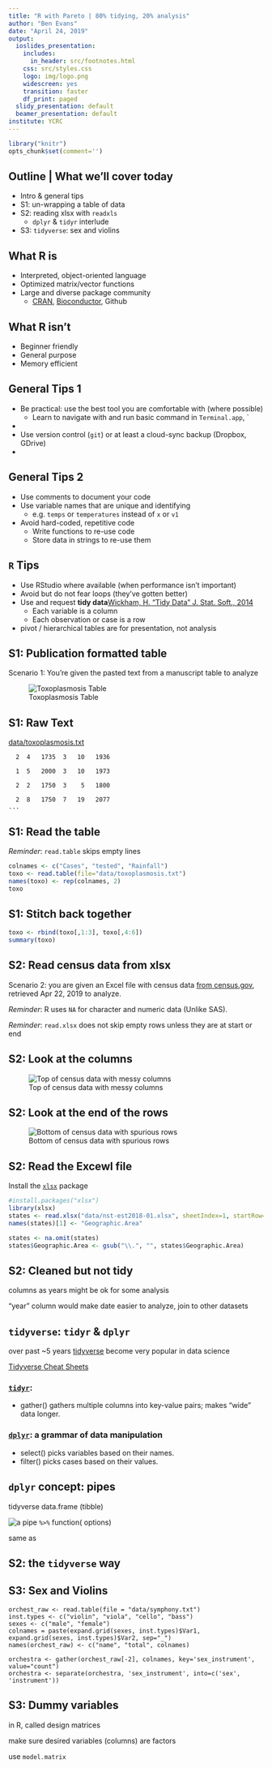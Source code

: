```yaml
---
title: "R with Pareto | 80% tidying, 20% analysis"
author: "Ben Evans"
date: "April 24, 2019"
output:
  ioslides_presentation:
    includes:
      in_header: src/footnotes.html
    css: src/styles.css
    logo: img/logo.png
    widescreen: yes
    transition: faster
    df_print: paged
  slidy_presentation: default
  beamer_presentation: default
institute: YCRC
---
```


```r
library("knitr")
opts_chunk$set(comment='')
```

## Outline | What we'll cover today
  
* Intro & general tips
* S1: un-wrapping a table of data
* S2: reading xlsx with `readxls`
  * `dplyr` & `tidyr` interlude
* S3: `tidyverse`: sex and violins

## What R is

* Interpreted, object-oriented language
* Optimized matrix/vector functions
* Large and diverse package community
  * [CRAN](https://cran.r-project.org/web/packages/), [Bioconductor](https://www.bioconductor.org/), Github

## What R isn't

* Beginner friendly
* General purpose
* Memory efficient 

## General Tips 1

* Be practical: use the best tool you are comfortable with (where possible)
  * Learn to navigate with and run basic command in `Terminal.app`, `
* 
* Use version control (`git`) or at least a cloud-sync backup (Dropbox, GDrive)
* 

## General Tips 2

* Use comments to document your code
* Use variable names that are unique and identifying
  * e.g. `temps` or `temperatures` instead of `x` or `v1`
* Avoid hard-coded, repetitive code
  * Write functions to re-use code
  * Store data in strings to re-use them

## `R` Tips

* Use RStudio where available (when performance isn't important)
* Avoid but do not fear loops (they've gotten better)
* Use and request __tidy data__<footnote>[Wickham, H. "Tidy Data" J. Stat. Soft., 2014](https://www.jstatsoft.org/article/view/v059i10)</footnote>
  * Each variable is a column
  * Each observation or case is a row
* pivot / hierarchical tables are for presentation, not analysis


## S1: Publication formatted table

Scenario 1: You're given the pasted text from a manuscript table to analyze

![Toxoplasmosis Table](img/toxoplasmosis.png)

## S1: Raw Text
[data/toxoplasmosis.txt](data/toxoplasmosis.txt)

``` {}
  2  4   1735  3   10   1936 

  1  5   2000  3   10   1973 

  2  2   1750  3    5   1800 

  2  8   1750  7   19   2077 
...
```

## S1: Read the table

_Reminder_: `read.table` skips empty lines

``` r
colnames <- c("Cases", "tested", "Rainfall")
toxo <- read.table(file="data/toxoplasmosis.txt")
names(toxo) <- rep(colnames, 2)
toxo
```

## S1: Stitch back together
``` r
toxo <- rbind(toxo[,1:3], toxo[,4:6])
summary(toxo)
```

## S2: Read census data from xlsx

Scenario 2: you are given an Excel file with census data <footnote>[from census.gov](https://www.census.gov/newsroom/press-kits/2018/pop-estimates-national-state.html), retrieved Apr 22, 2019 </footnote> to analyze.

_Reminder_: R uses `NA` for character and numeric data (Unlike SAS).

_Reminder_: `read.xlsx` does not skip empty rows unless they are at start or end

## S2: Look at the columns

![Top of census data with messy columns](img/states_start.png)

## S2: Look at the end of the rows

![Bottom of census data with spurious rows](img/states_end.png)

## S2: Read the Excewl file

Install the [`xlsx`](https://cran.r-project.org/web/packages/xlsx/) package 

``` r
#install.packages("xlsx")
library(xlsx)
states <- read.xlsx("data/nst-est2018-01.xlsx", sheetIndex=1, startRow=4, endRow=62)
names(states)[1] <- "Geographic.Area"
```

```r
states <- na.omit(states)
states$Geographic.Area <- gsub("\\.", "", states$Geographic.Area)
```

## S2: Cleaned but not tidy

columns as years might be ok for some analysis

"year" column would make date easier to analyze, join to other datasets

## `tidyverse`: `tidyr` & `dplyr`

over past ~5 years [tidyverse](https://www.tidyverse.org/) become very popular in data science

[Tidyverse Cheat Sheets](https://www.rstudio.com/resources/cheatsheets/)

### [`tidyr`](https://tidyr.tidyverse.org): 

* gather() gathers multiple columns into key-value pairs; makes “wide” data longer.

### [`dplyr`](https://dplyr.tidyverse.org): a grammar of data manipulation

* select() picks variables based on their names.
* filter() picks cases based on their values.

## `dplyr` concept: pipes

tidyverse data.frame (tibble)

![a pipe](img/pipe.png)  `%>%`
function( options)

same as 

## S2: the `tidyverse` way

## S3: Sex and Violins

```
orchest_raw <- read.table(file = "data/symphony.txt")
inst.types <- c("violin", "viola", "cello", "bass")
sexes <- c("male", "female")
colnames = paste(expand.grid(sexes, inst.types)$Var1, expand.grid(sexes, inst.types)$Var2, sep="_")
names(orchest_raw) <- c("name", "total", colnames)

orchestra <- gather(orchest_raw[-2], colnames, key='sex_instrument', value="count")
orchestra <- separate(orchestra, 'sex_instrument', into=c('sex', 'instrument'))
```

## S3: Dummy variables

in R, called design matrices

make sure desired variables (columns) are factors

use `model.matrix` 
